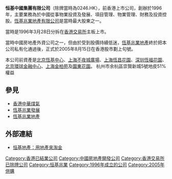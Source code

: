 '''恒基中國集團有限公司'''（除牌當時為0246.HK），前香港上市公司，創辦於1996年，主要業務為於中國從事物業投資及發展、項目管理、物業管理、財務及投資控股。[[恆基兆業地產有限公司|恆基兆業地產有限公司]]是當時最大股東之一。

當時是1996年3月28日分拆在[[香港交易所|香港交易所]]主板上市。

當時中國房地產外資公司之一，但由於受到股價持續低迷，[[恆基兆業地產|恆基兆業地產]]終於把本公司私有化通過後，正式於2005年8月15日在香港股市劃上句號。

本公司前資產是[[北京恆基中心|北京恆基中心]]、[[上海不夜城廣場|上海不夜城廣場]]、[[上海恆昌花園|上海恆昌花園]]、[[深圳恆福花園|深圳恆福花園]]、[[北京環球金融中心|北京環球金融中心]]、[[上海金柏苑|上海金柏苑]]及[[園東花園|園東花園]]。
杭州市余杭區崇賢新城5號地皮51%權益
==參見==
*[[香港中華煤氣|香港中華煤氣]]
*[[恆基兆業發展|恆基兆業發展]]
*[[恆基兆業地產|恆基兆業地產]]

==外部連結==
*[https://web.archive.org/web/20070208230947/http://www.ir188.com/tmp/qikan0506/hjzg01.htm 恒基地產：用地產來淘金]

{{恆基兆業地產}}
{{大陸房地產公司}}
[[Category:香港已結業公司|Category:香港已結業公司]]
[[Category:中國房地產開發公司|Category:中國房地產開發公司]]
[[Category:香港交易所已除牌公司|Category:香港交易所已除牌公司]]
[[Category:恒基兆業|Category:恒基兆業]]
[[Category:1996年成立的公司|Category:1996年成立的公司]]
[[Category:2005年併購|Category:2005年併購]]